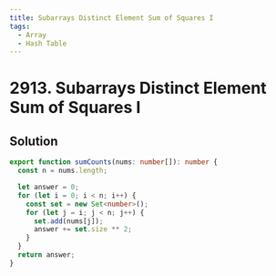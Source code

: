 ```yaml
---
title: Subarrays Distinct Element Sum of Squares I
tags:
  - Array
  - Hash Table
---
```


# 2913. Subarrays Distinct Element Sum of Squares I

<Badges>
  <LevelBadge level="easy" />
  <TopicBadge name="Array" slug="array" />
  <TopicBadge name="Hash Table" slug="hash-table" />
</Badges>

## Solution

```typescript filename="solution.ts" copy
export function sumCounts(nums: number[]): number {
  const n = nums.length;

  let answer = 0;
  for (let i = 0; i < n; i++) {
    const set = new Set<number>();
    for (let j = i; j < n; j++) {
      set.add(nums[j]);
      answer += set.size ** 2;
    }
  }
  return answer;
}
```

<ProblemLink
  codingSite="leetcode"
  href="https://leetcode.com/problems/subarrays-distinct-element-sum-of-squares-i"
  title="Subarrays Distinct Element Sum of Squares I"
/>
